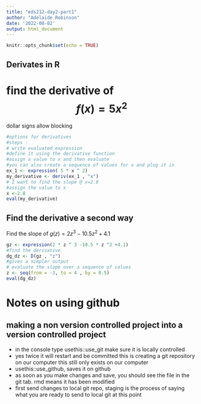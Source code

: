 ```yaml
---
title: "eds212-day2-part1"
author: "Adelaide Robinson"
date: '2022-08-02'
output: html_document
---
```


```r
knitr::opts_chunk$set(echo = TRUE)
```

## Derivates in R

# find the derivative of $$f(x) = 5x^2$$

dollar signs allow blocking

```r
#options for derivatives
#steps : 
# write evaluated expression
#define it using the derivative function
#assign a value to x and then evaluate
#you can also create a sequence of values for x and plug it in
ex_1 <- expression( 5 * x ^ 2)
my_derivative <- deriv(ex_1 , "x")
# I want to find the slope @ x=2.8
#assign the value to x 
x <-2.8
eval(my_derivative)

```

## Find the derivative a second way

Find the slope of $g(z) = 2 z^3 -10.5z^2 +4.1$

```r
gz <- expression(2 * z ^ 3 -10.5 * z ^2 +4.1)
#find the derivative
dg_dz <- D(gz , "z")
#gives a simpler output
# evaluate the slope over a sequence of values
z <- seq(from = -3, to = 4 , by = 0.5)
eval(dg_dz)
```

# Notes on using github

## making a non version controlled project into a version controlled project

-   in the console type usethis::use_git make sure it is locally controlled
-   yes twice it will restart and be committed this is creating a git repository on our computer this still only exists on our computer
-   usethis::use_github, saves it on github
-   as soon as you make changes and save, you should see the file in the git tab. rmd means it has been modified
-    first send changes to local git repo, staging is the process of saying what you are ready to send to local git at this point